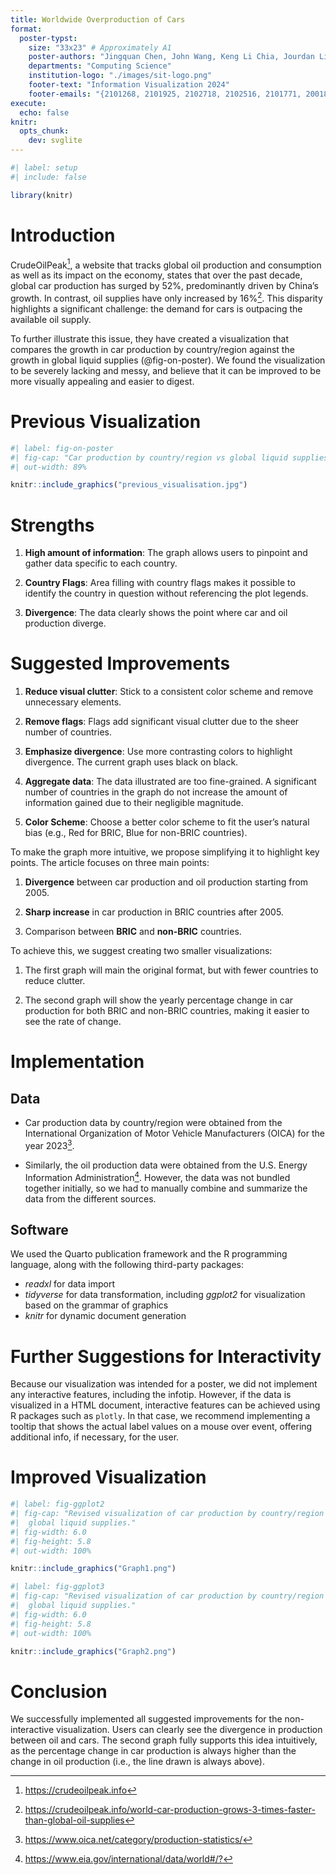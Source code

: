 ```yaml
---
title: Worldwide Overproduction of Cars
format:
  poster-typst: 
    size: "33x23" # Approximately A1
    poster-authors: "Jingquan Chen, John Wang, Keng Li Chia, Jourdan Lim, Perpetua Raj, Joey Tan"
    departments: "Computing Science"
    institution-logo: "./images/sit-logo.png"
    footer-text: "Information Visualization 2024"
    footer-emails: "{2101268, 2101925, 2102718, 2102516, 2101771, 2001885}"
execute:
  echo: false
knitr:
  opts_chunk:
    dev: svglite
---
```


```r
#| label: setup
#| include: false

library(knitr)
```

# Introduction

CrudeOilPeak[^1], a website that tracks global oil production and consumption as well as its impact on the economy, states that over the past decade, global car production has surged by 52%, predominantly driven by China's growth. In contrast, oil supplies have only increased by 16%[^2]. This disparity highlights a significant challenge: the demand for cars is outpacing the available oil supply.

[^1]: <https://crudeoilpeak.info>

[^2]: <https://crudeoilpeak.info/world-car-production-grows-3-times-faster-than-global-oil-supplies>

To further illustrate this issue, they have created a visualization that compares the growth in car production by country/region against the growth in global liquid supplies (@fig-on-poster). We found the visualization to be severely lacking and messy, and believe that it can be improved to be more visually appealing and easier to digest.

# Previous Visualization

```r
#| label: fig-on-poster
#| fig-cap: "Car production by country/region vs global liquid supplies"
#| out-width: 89%

knitr::include_graphics("previous_visualisation.jpg")
```

# Strengths

1.  **High amount of information**: The graph allows users to pinpoint and gather data specific to each country.

2.  **Country Flags**: Area filling with country flags makes it possible to identify the country in question without referencing the plot legends.

3.  **Divergence**: The data clearly shows the point where car and oil production diverge.

# Suggested Improvements

1.    **Reduce visual clutter**: Stick to a consistent color scheme and remove unnecessary elements.

2.    **Remove flags**: Flags add significant visual clutter due to the sheer number of countries.

3.    **Emphasize divergence**: Use more contrasting colors to highlight divergence. The current graph uses black on black.

4.    **Aggregate data**: The data illustrated are too fine-grained. A significant number of countries in the graph do not increase the amount of information gained due to their negligible magnitude.

5.    **Color Scheme**: Choose a better color scheme to fit the user's natural bias (e.g., Red for BRIC, Blue for non-BRIC countries).

To make the graph more intuitive, we propose simplifying it to highlight key points. The article focuses on three main points:

1.    **Divergence** between car production and oil production starting from 2005.

2.    **Sharp increase** in car production in BRIC countries after 2005.

3.    Comparison between **BRIC** and **non-BRIC** countries.

To achieve this, we suggest creating two smaller visualizations:

1.    The first graph will main the original format, but with fewer countries to reduce clutter.

2.    The second graph will show the yearly percentage change in car production for both BRIC and non-BRIC countries, making it easier to see the rate of change.

# Implementation

## Data

-   Car production data by country/region were obtained from the International Organization of Motor Vehicle Manufacturers (OICA) for the year 2023[^3].

-   Similarly, the oil production data were obtained from the U.S. Energy Information Administration[^4]. However, the data was not bundled together initially, so we had to manually combine and summarize the data from the different sources.

[^3]: <https://www.oica.net/category/production-statistics/>

[^4]: <https://www.eia.gov/international/data/world#/?>

## Software

We used the Quarto publication framework and the R programming language, along with the following third-party packages:

-   *readxl* for data import
-   *tidyverse* for data transformation, including *ggplot2* for visualization based on the grammar of graphics
-   *knitr* for dynamic document generation

# Further Suggestions for Interactivity

Because our visualization was intended for a poster, we did not implement any interactive features, including the infotip. However, if the data is visualized in a HTML document, interactive features can be achieved using R packages such as `plotly`. In that case, we recommend implementing a tooltip that shows the actual label values on a mouse over event, offering additional info, if necessary, for the user. 

# Improved Visualization

```r
#| label: fig-ggplot2
#| fig-cap: "Revised visualization of car production by country/region vs 
#|  global liquid supplies."
#| fig-width: 6.0
#| fig-height: 5.8
#| out-width: 100%

knitr::include_graphics("Graph1.png")

```

```r
#| label: fig-ggplot3
#| fig-cap: "Revised visualization of car production by country/region vs 
#|  global liquid supplies."
#| fig-width: 6.0
#| fig-height: 5.8
#| out-width: 100%

knitr::include_graphics("Graph2.png")

```

# Conclusion

We successfully implemented all suggested improvements for the non-interactive visualization. Users can clearly see the divergence in production between oil and cars. The second graph fully supports this idea intuitively, as the percentage change in car production is always higher than the change in oil production (i.e., the line drawn is always above).
